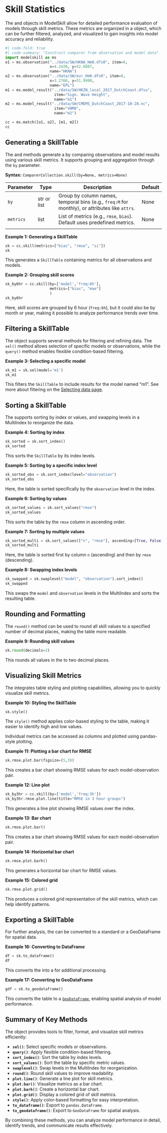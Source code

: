 # Skill Statistics

The [](`~modelskill.Comparer`) and [](`~modelskill.ComparerCollection`) objects in ModelSkill allow for detailed performance evaluation of models through skill metrics. These metrics are organized in a [](`~modelskill.SkillTable`) object, which can be further filtered, analyzed, and visualized to gain insights into model accuracy and reliability.


```python
#| code-fold: true
#| code-summary: "Construct comparer from observation and model data"
import modelskill as ms
o1 = ms.observation("../data/SW/HKNA_Hm0.dfs0", item=0,
                    x=4.2420, y=52.6887,
                    name="HKNA")
o2 = ms.observation("../data/SW/eur_Hm0.dfs0", item=0,
                    x=3.2760, y=51.9990, 
                    name="EPL")
m1 = ms.model_result("../data/SW/HKZN_local_2017_DutchCoast.dfsu", 
                      item="Sign. Wave Height",
                      name="m1")
m2 = ms.model_result("../data/SW/CMEMS_DutchCoast_2017-10-28.nc", 
                      item="VHM0",
                      name="m2")
```

```python
cc = ms.match([o1, o2], [m1, m2])
cc
```


## Generating a SkillTable

The [](`~modelskill.ComparerCollection.skill`) and [](`~modelskill.ComparerCollection.mean_skill`) methods generate a [](`~modelskill.SkillTable`) by comparing observations and model results using various skill metrics. It supports grouping and aggregation through the `by` parameter.

**Syntax:** `ComparerCollection.skill(by=None, metrics=None)`

| Parameter    | Type                 | Description                                                                                   | Default         |
|--------------|----------------------|-----------------------------------------------------------------------------------------------|-----------------|
| `by`         | str or list          | Group by column names, temporal bins (e.g., `freq:M` for monthly), or attributes like `attrs`. | None            |
| `metrics`    | list                 | List of metrics (e.g., `rmse`, `bias`). Default uses predefined metrics.                      | None            |
         |


**Example 1: Generating a SkillTable**
```python
sk = cc.skill(metrics=["bias", "rmse", "si"])
sk
```

This generates a `SkillTable` containing metrics for all observations and models.


**Example 2: Grouping skill scores**
```python
sk_by6hr = cc.skill(by=['model','freq:6h'], 
                    metrics=["bias", "mae"]
                    )
sk_by6hr
```

Here, skill scores are grouped by 6 hour (`freq:6h`), but it could also be by month or year, making it possible to analyze performance trends over time.


## Filtering a SkillTable

The [](`~modelskill.SkillTable`) object supports several methods for filtering and refining data. The `sel()` method allows selection of specific models or observations, while the `query()` method enables flexible condition-based filtering.

**Example 3: Selecting a specific model**
```python
sk_m1 = sk.sel(model='m1')
sk_m1
```

This filters the `SkillTable` to include results for the model named "m1". See more about filtering on the [Selecting data page](selecting-data.qmd).



## Sorting a SkillTable

The [](`~modelskill.SkillTable`) supports sorting by index or values, and swapping levels in a MultiIndex to reorganize the data.

**Example 4: Sorting by index**
```python
sk_sorted = sk.sort_index()
sk_sorted
```

This sorts the `SkillTable` by its index levels.

**Example 5: Sorting by a specific index level**
```python
sk_sorted_obs = sk.sort_index(level="observation")
sk_sorted_obs
```

Here, the table is sorted specifically by the `observation` level in the index.

**Example 6: Sorting by values**
```python
sk_sorted_values = sk.sort_values("rmse")
sk_sorted_values
```

This sorts the table by the `rmse` column in ascending order.

**Example 7: Sorting by multiple values**
```python
sk_sorted_multi = sk.sort_values(["n", "rmse"], ascending=[True, False])
sk_sorted_multi
```

Here, the table is sorted first by column `n` (ascending) and then by `rmse` (descending).

**Example 8: Swapping index levels**
```python
sk_swapped = sk.swaplevel("model", "observation").sort_index()
sk_swapped
```

This swaps the `model` and `observation` levels in the MultiIndex and sorts the resulting table.



## Rounding and Formatting

The `round()` method can be used to round all skill values to a specified number of decimal places, making the table more readable.

**Example 9: Rounding skill values**
```python
sk.round(decimals=2)
```

This rounds all values in the [](`~modelskill.SkillTable`) to two decimal places.


## Visualizing Skill Metrics

The [](`~modelskill.SkillTable`) integrates table styling and plotting capabilities, allowing you to quickly visualize skill metrics. 

**Example 10: Styling the SkillTable**
```python
sk.style()
```

The `style()` method applies color-based styling to the table, making it easier to identify high and low values.

Individual metrics can be accessed as columns and plotted using pandas-style plotting.

**Example 11: Plotting a bar chart for RMSE**
```python
sk.rmse.plot.bar(figsize=(5,3))
```

This creates a bar chart showing RMSE values for each model-observation pair.


**Example 12: Line plot**
```python
sk_by3hr = cc.skill(by=['model','freq:3h'])
sk_by3hr.rmse.plot.line(title="RMSE in 3 hour groups")
```

This generates a line plot showing RMSE values over the index.

**Example 13: Bar chart**
```python
sk.rmse.plot.bar()
```

This creates a bar chart showing RMSE values for each model-observation pair.

**Example 14: Horizontal bar chart**
```python
sk.rmse.plot.barh()
```

This generates a horizontal bar chart for RMSE values.

**Example 15: Colored grid**
```python
sk.rmse.plot.grid()
```

This produces a colored grid representation of the skill metrics, which can help identify patterns.



## Exporting a SkillTable

For further analysis, the [](`~modelskill.SkillTable`) can be converted to a standard [](`pandas.DataFrame`) or a GeoDataFrame for spatial data.

**Example 16: Converting to DataFrame**
```python
df = sk.to_dataframe()
df
```

This converts the [](`~modelskill.SkillTable`) into a [](`pandas.DataFrame`) for additional processing.

**Example 17: Converting to GeoDataFrame**
```python
gdf = sk.to_geodataframe()
```

This converts the table to a [`GeoDataFrame`](https://geopandas.org/en/stable/docs/reference/api/geopandas.GeoDataFrame.html), enabling spatial analysis of model performance.


## Summary of Key Methods

The [](`~modelskill.SkillTable`) object provides tools to filter, format, and visualize skill metrics efficiently:

- **`sel()`**: Select specific models or observations.
- **`query()`**: Apply flexible condition-based filtering.
- **`sort_index()`**: Sort the table by index levels.
- **`sort_values()`**: Sort the table by specific metric values.
- **`swaplevel()`**: Swap levels in the MultiIndex for reorganization.
- **`round()`**: Round skill values to improve readability.
- **`plot.line()`**: Generate a line plot for skill metrics.
- **`plot.bar()`**: Visualize metrics as a bar chart.
- **`plot.barh()`**: Create a horizontal bar chart.
- **`plot.grid()`**: Display a colored grid of skill metrics.
- **`style()`**: Apply color-based formatting for easy interpretation.
- **`to_dataframe()`**: Export to `pandas.DataFrame`.
- **`to_geodataframe()`**: Export to `GeoDataFrame` for spatial analysis.

By combining these methods, you can analyze model performance in detail, identify trends, and communicate results effectively.
